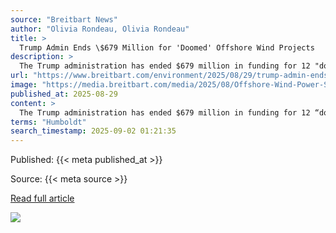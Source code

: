 ```yaml
---
source: "Breitbart News"
author: "Olivia Rondeau, Olivia Rondeau"
title: >
  Trump Admin Ends \$679 Million for 'Doomed' Offshore Wind Projects
description: >
  The Trump administration has ended $679 million in funding for 12 "doomed" offshore wind projects that Department of Transportation (DOT) Secretary Sean Duffy deemed a "wasteful" use of agency dollars. The post Trump Admin Ends $679 Million for ‘Doomed’ Offsh…
url: "https://www.breitbart.com/environment/2025/08/29/trump-admin-ends-679-million-for-doomed-offshore-wind-projects/"
image: "https://media.breitbart.com/media/2025/08/Offshore-Wind-Power-Station-640x335.jpeg"
published_at: 2025-08-29
content: >
  The Trump administration has ended $679 million in funding for 12 “doomed” offshore wind projects that Department of Transportation (DOT) Secretary Sean Duffy deemed a “wasteful” use of agency dollar… [+2232 chars]
terms: "Humboldt"
search_timestamp: 2025-09-02 01:21:35
---
```



Published: {{< meta published_at >}}


Source: {{< meta source >}}


[Read full article]({{< meta url >}}){target='_blank'}



![](`r rmarkdown::metadata$image[1]`)
